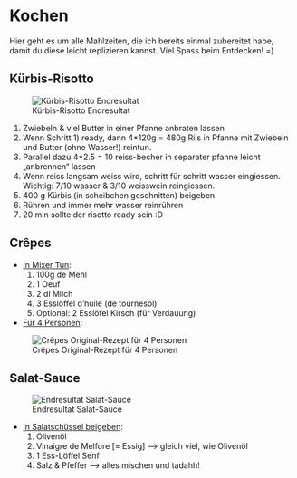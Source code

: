 # Kochen

Hier geht es um alle Mahlzeiten, die ich bereits einmal zubereitet habe, damit du diese leicht replizieren kannst. Viel Spass beim Entdecken! =)

## Kürbis-Risotto

![Kürbis-Risotto Endresultat](./bilder/risotto.jpg)

1. Zwiebeln & viel Butter in einer Pfanne anbraten lassen
2. Wenn Schritt 1) ready, dann 4*120g = 480g Riis in Pfanne mit Zwiebeln und Butter (ohne Wasser!) reintun.
  1. Parallel dazu 4*2.5 = 10 reiss-becher in separater pfanne leicht „anbrennen“ lassen
3. Wenn reiss langsam weiss wird, schritt für schritt wasser eingiessen. Wichtig: 7/10 wasser & 3/10 weisswein reingiessen.
4. 400 g Kürbis (in scheibchen geschnitten) beigeben
5. Rühren und immer mehr wasser reinrühren
6. 20 min sollte der risotto ready sein :D

## Crêpes

- <u>In Mixer Tun</u>:
  1. 100g de Mehl
  2. 1 Oeuf
  3. 2 dl Milch
  4. 3 Esslöffel d’huile (de tournesol)
  5. Optional: 2 Esslöfel Kirsch (für Verdauung)
    
- <u>Für 4 Personen</u>:

![Crêpes Original-Rezept für 4 Personen](./bilder/crepes.jpg)

## Salat-Sauce

![Endresultat Salat-Sauce](./bilder/salat-sauce.jpg)

- <u>In Salatschüssel beigeben</u>:
  1. Olivenöl 
  2. Vinaigre de Melfore [= Essig] —> gleich viel, wie Olivenöl
  3. 1 Ess-Löffel Senf
  4. Salz & Pfeffer
—> alles mischen und tadahh!
